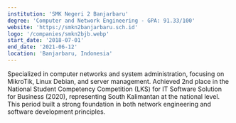 ```yaml
---
institution: 'SMK Negeri 2 Banjarbaru'
degree: 'Computer and Network Engineering - GPA: 91.33/100'
website: 'https://smkn2banjarbaru.sch.id'
logo: '/companies/smkn2bjb.webp'
start_date: '2018-07-01'
end_date: '2021-06-12'
location: 'Banjarbaru, Indonesia'
---
```


Specialized in computer networks and system administration, focusing on MikroTik, Linux Debian, and server management.
Achieved 2nd place in the National Student Competency Competition (LKS) for IT Software Solution for Business (2020), representing South Kalimantan at the national level.
This period built a strong foundation in both network engineering and software development principles.
